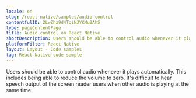 ```yaml
---
locale: en
slug: /react-native/samples/audio-control
contentfulID: 2LwZhz9d4TqiNJYKMu2AhS
type: pageContentPage
title: Audio control on React Native
shortDescription: Users should be able to control audio whenever it plays automatically.
platformFilter: React Native
layout: Layout - Code samples
tag: React Native code sample
---
```


Users should be able to control audio whenever it plays automatically. This includes being able to reduce the volume to zero. It's difficult to hear speech output of the screen reader users when other audio is playing at the same time.

<CodeSample id="media-audio-control" locale="en" platform="react native"/>
